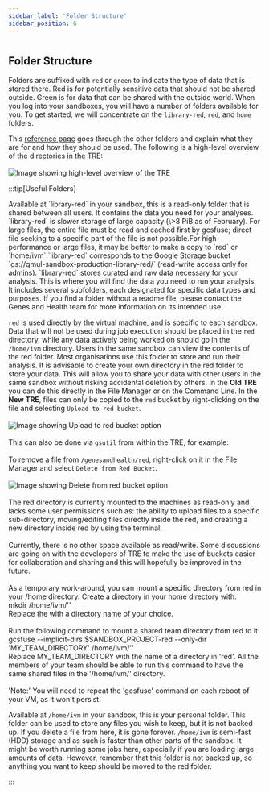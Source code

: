 ```yaml
---
sidebar_label: 'Folder Structure'
sidebar_position: 6
---
```




#

## Folder Structure

Folders are suffixed with `red` or `green` to indicate the type of data that is stored there. Red is for potentially sensitive data that should not be shared outside. Green is for data that can be shared with the outside world. When you log into your sandboxes, you will have a number of folders available for you. To get started, we will concentrate on the `library-red`, `red`, and `home` folders.

This [reference page](../explainers/file_structure.md) goes through the other folders and explain what they are for and how they should be used. 
The following is a high-level overview of the directories in the TRE:<br /><br />
![Image showing high-level overview of the TRE](images/overview.png)

:::tip[Useful Folders]

<Tabs>
  <TabItem value="library-red" label="library-red">Available at `library-red` in your sandbox, this is a read-only folder that is shared between all users. It contains the data you need for your analyses. `library-red` is slower storage of large capacity (\>8 PiB as of February). For large files, the entire file must be read and cached first by gcsfuse; direct file seeking to a specific part of the file is not possible.For high-performance or large files, it may be better to make a copy to `red` or `home/ivm`.`library-red` corresponds to the Google Storage bucket `gs://qmul-sandbox-production-library-red/`  (read-write access only for admins). `library-red` stores curated and raw data necessary for your analysis. This is where you will find the data you need to run your analysis. It includes several subfolders, each designated for specific data types and purposes. If you find a folder without a readme file, please contact the Genes and Health team for more information on its intended use.</TabItem>


  <TabItem value="red" label="red">`red` is used directly by the virtual machine, and is specific to each sandbox. Data that will not be used during job execution should be placed in the `red` directory, while any data actively being worked on should go in the `/home/ivm` directory. Users in the same sandbox can view the contents of the red folder. Most organisations use this folder to store and run their analysis. It is advisable to create your own directory in the red folder to store your data. This will allow you to share your data with other users in the same sandbox without risking accidental deletion by others. In the __Old TRE__ you can do this directly in the File Manager or on the Command Line. In the __New TRE__, files can only be copied to the `red` bucket by right-clicking on the file and selecting `Upload to red bucket`.<br /><br />
  ![Image showing Upload to red bucket option](images/upload.png)<br /><br />
  This can also be done via `gsutil` from within the TRE, for example:<br /><SandboxSelectorWithCommand/><br /> To remove a file from `/genesandhealth/red`, right-click on it in the File Manager and select `Delete from Red Bucket`.<br /><br />
  ![Image showing Delete from red bucket option](images/remove.png)<br /><br />
  The red directory is currently mounted to the machines as read-only and lacks some user permissions such as: the ability to upload files to a specific sub-directory, moving/editing files directly inside the red, and creating a new directory inside red by using the terminal.<br /><br />
  Currently, there is no other space available as read/write. Some discussions are going on with the developers of TRE to make the use of buckets easier for collaboration and sharing and this will hopefully be improved in the future.<br /><br />
  As a temporary work-around, you can mount a specific directory from red in your /home directory. Create a directory in your home directory with:<br />
  mkdir /home/ivm/'<dir-name>'<br />
  Replace the <dir-name> with a directory name of your choice.<br /><br />
  Run the following command to mount a shared team directory from red to it:<br />
  gcsfuse --implicit-dirs $SANDBOX_PROJECT-red --only-dir 'MY_TEAM_DIRECTORY' /home/ivm/'<dir-name>'<br />
  Replace MY_TEAM_DIRECTORY with the name of a directory in 'red'. All the members of your team should be able to run this command to have the same shared files in the '/home/ivm/<dir-name>' directory.<br /><br />
  'Note:' You will need to repeat the 'gcsfuse' command on each reboot of your VM, as it won't persist.</TabItem>

  <TabItem value="Home" label="Home">Available at `/home/ivm` in your sandbox, this is your personal folder. This folder can be used to store any files you wish to keep, but it is not backed up. If you delete a file from here, it is gone forever. `/home/ivm` is semi-fast (HDD) storage and as such is faster than other parts of the sandbox. It might be worth running some jobs here, especially if you are loading large amounts of data. However, remember that this folder is not backed up, so anything you want to keep should be moved to the red folder.</TabItem>
</Tabs>

:::
